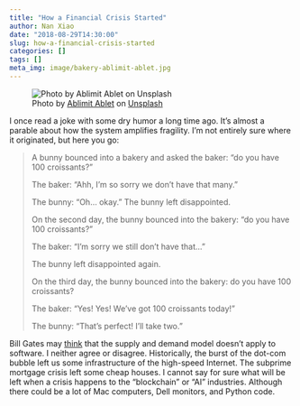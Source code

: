 ```yaml
---
title: "How a Financial Crisis Started"
author: Nan Xiao
date: "2018-08-29T14:30:00"
slug: how-a-financial-crisis-started
categories: []
tags: []
meta_img: image/bakery-ablimit-ablet.jpg
---
```


![Photo by [Ablimit Ablet](https://unsplash.com/photos/R1ql7fk3I1Y) on [Unsplash](https://unsplash.com)](/image/bakery-ablimit-ablet.jpg)

I once read a joke with some dry humor a long time ago. It's almost a parable about how the system amplifies fragility. I'm not entirely sure where it originated, but here you go:

> A bunny bounced into a bakery and asked the baker: "do you have 100 croissants?"
> 
> The baker: "Ahh, I'm so sorry we don't have that many."
> 
> The bunny: "Oh... okay." The bunny left disappointed.
> 
> On the second day, the bunny bounced into the bakery: "do you have 100 croissants?"
> 
> The baker: "I'm sorry we still don't have that..."
> 
> The bunny left disappointed again.
> 
> On the third day, the bunny bounced into the bakery: do you have 100 croissants?
> 
> The baker: "Yes! Yes! We've got 100 croissants today!"
> 
> The bunny: "That's perfect! I'll take two."

Bill Gates may [think](https://www.gatesnotes.com/Books/Capitalism-Without-Capital) that the supply and demand model doesn't apply to software. I neither agree or disagree. Historically, the burst of the dot-com bubble left us some infrastructure of the high-speed Internet. The subprime mortgage crisis left some cheap houses. I cannot say for sure what will be left when a crisis happens to the "blockchain" or "AI" industries. Although there could be a lot of Mac computers, Dell monitors, and Python code.
